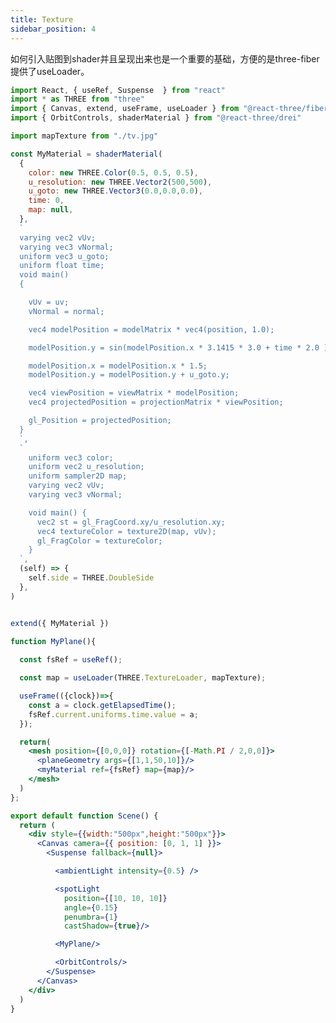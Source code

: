 ```yaml
---
title: Texture
sidebar_position: 4
---
```


如何引入贴图到shader并且呈现出来也是一个重要的基础，方便的是three-fiber提供了useLoader。

<Scene/>

```jsx
import React, { useRef, Suspense  } from "react"
import * as THREE from "three"
import { Canvas, extend, useFrame, useLoader } from "@react-three/fiber"
import { OrbitControls, shaderMaterial } from "@react-three/drei"

import mapTexture from "./tv.jpg"

const MyMaterial = shaderMaterial(
  {
    color: new THREE.Color(0.5, 0.5, 0.5), 
    u_resolution: new THREE.Vector2(500,500), 
    u_goto: new THREE.Vector3(0.0,0.0,0.0),
    time: 0,
    map: null,
  },
  ` 
  varying vec2 vUv;
  varying vec3 vNormal;
  uniform vec3 u_goto;
  uniform float time;
  void main()
  {

    vUv = uv;
    vNormal = normal;

    vec4 modelPosition = modelMatrix * vec4(position, 1.0);

    modelPosition.y = sin(modelPosition.x * 3.1415 * 3.0 + time * 2.0 ) * 0.1;

    modelPosition.x = modelPosition.x * 1.5;
    modelPosition.y = modelPosition.y + u_goto.y;

    vec4 viewPosition = viewMatrix * modelPosition;
    vec4 projectedPosition = projectionMatrix * viewPosition;

    gl_Position = projectedPosition;
  }
  `,
  `
    uniform vec3 color;
    uniform vec2 u_resolution;
    uniform sampler2D map;
    varying vec2 vUv;
    varying vec3 vNormal;

    void main() {
      vec2 st = gl_FragCoord.xy/u_resolution.xy;
      vec4 textureColor = texture2D(map, vUv);
      gl_FragColor = textureColor;
    }
  `,
  (self) => {
    self.side = THREE.DoubleSide
  },
)


extend({ MyMaterial })

function MyPlane(){
  
  const fsRef = useRef();

  const map = useLoader(THREE.TextureLoader, mapTexture);

  useFrame(({clock})=>{
    const a = clock.getElapsedTime();
    fsRef.current.uniforms.time.value = a;
  });

  return(
    <mesh position={[0,0,0]} rotation={[-Math.PI / 2,0,0]}>
      <planeGeometry args={[1,1,50,10]}/>
      <myMaterial ref={fsRef} map={map}/>
    </mesh>
  )
};

export default function Scene() {
  return (
    <div style={{width:"500px",height:"500px"}}>
      <Canvas camera={{ position: [0, 1, 1] }}>
        <Suspense fallback={null}>

          <ambientLight intensity={0.5} />

          <spotLight 
            position={[10, 10, 10]} 
            angle={0.15} 
            penumbra={1} 
            castShadow={true}/>

          <MyPlane/>

          <OrbitControls/>
        </Suspense>  
      </Canvas>
    </div>
  )
}

```
